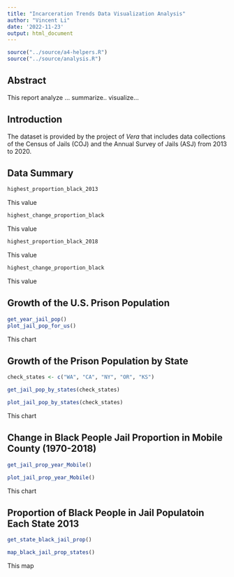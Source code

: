 ```yaml
---
title: "Incarceration Trends Data Visualization Analysis"
author: "Vincent Li"
date: '2022-11-23'
output: html_document
---
```


```r
source("../source/a4-helpers.R")
source("../source/analysis.R")
```

## Abstract 
  This report analyze ... summarize.. visualize... 

## Introduction 
  The dataset is provided by the project of _Vera_ that includes data collections of the Census of Jails (COJ) and the Annual Survey of Jails (ASJ) from 2013 to 2020. 

## Data Summary 
``` r
highest_proportion_black_2013

```
This value

``` r
highest_change_proportion_black

```
This value

``` r
highest_proportion_black_2018

```
This value

``` r
highest_change_proportion_black

```
This value

## Growth of the U.S. Prison Population
``` r
get_year_jail_pop()
plot_jail_pop_for_us()

```
This chart

## Growth of the Prison Population by State
``` r
check_states <- c("WA", "CA", "NY", "OR", "KS")

get_jail_pop_by_states(check_states)

plot_jail_pop_by_states(check_states)

```
This chart

## Change in Black People Jail Proportion in Mobile County (1970-2018)
``` r
get_jail_prop_year_Mobile()

plot_jail_prop_year_Mobile()

```
This chart 

## Proportion of Black People in Jail Populatoin Each State 2013
``` r
get_state_black_jail_prop()

map_black_jail_prop_states()

```
This map 

